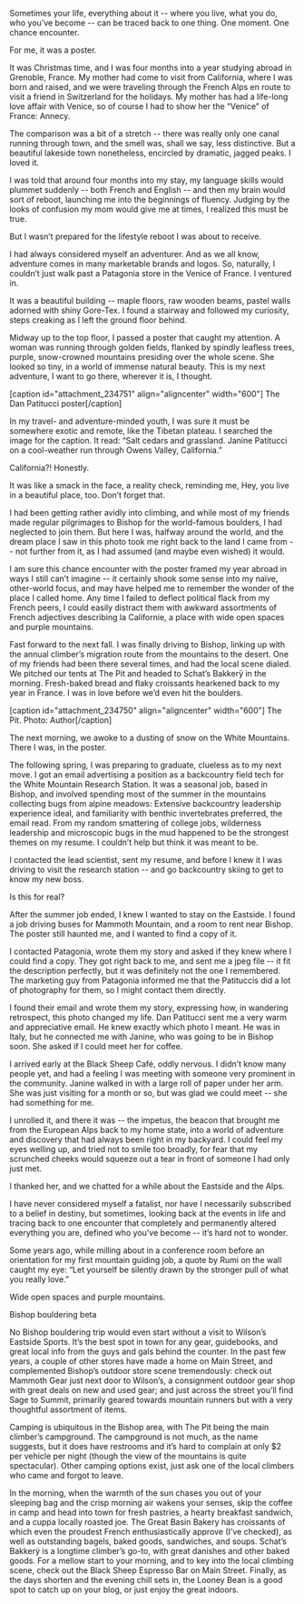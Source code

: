 

Sometimes your life, everything about it -- where you live, what you do, who you’ve become -- can be traced back to one thing. One moment. One chance encounter.

For me, it was a poster.
 
It was Christmas time, and I was four months into a year studying abroad in Grenoble, France. My mother had come to visit from California, where I was born and raised, and we were traveling through the French Alps en route to visit a friend in Switzerland for the holidays. My mother has had a life-long love affair with Venice, so of course I had to show her the “Venice” of France: Annecy.

The comparison was a bit of a stretch -- there was really only one canal running through town, and the smell was, shall we say, less distinctive. But a beautiful lakeside town nonetheless, encircled by dramatic, jagged peaks. I loved it.
 
I was told that around four months into my stay, my language skills would plummet suddenly -- both French and English -- and then my brain would sort of reboot, launching me into the beginnings of fluency. Judging by the looks of confusion my mom would give me at times, I realized this must be true. 

But I wasn’t prepared for the lifestyle reboot I was about to receive.
 
I had always considered myself an adventurer. And as we all know, adventure comes in many marketable brands and logos. So, naturally, I couldn’t just walk past a Patagonia store in the Venice of France. I ventured in.
 
It was a beautiful building -- maple floors, raw wooden beams, pastel walls adorned with shiny Gore-Tex. I found a stairway and followed my curiosity, steps creaking as I left the ground floor behind. 
 
Midway up to the top floor, I passed a poster that caught my attention. A woman was running through golden fields, flanked by spindly leafless trees, purple, snow-crowned mountains presiding over the whole scene. She looked so tiny, in a world of immense natural beauty. This is my next adventure, I want to go there, wherever it is, I thought.
 
[caption id="attachment_234751" align="aligncenter" width="600"] The Dan Patitucci poster[/caption]

In my travel- and adventure-minded youth, I was sure it must be somewhere exotic and remote, like the Tibetan plateau. I searched the image for the caption. It read: “Salt cedars and grassland. Janine Patitucci on a cool-weather run through Owens Valley, California.”
 
California?! Honestly.
 
It was like a smack in the face, a reality check, reminding me, Hey, you live in a beautiful place, too. Don’t forget that.
 
I had been getting rather avidly into climbing, and while most of my friends made regular pilgrimages to Bishop for the world-famous boulders, I had neglected to join them. But here I was, halfway around the world, and the dream place I saw in this photo took me right back to the land I came from -- not further from it, as I had assumed (and maybe even wished) it would.
 
I am sure this chance encounter with the poster framed my year abroad in ways I still can’t imagine -- it certainly shook some sense into my naïve, other-world focus, and may have helped me to remember the wonder of the place I called home. Any time I failed to deflect political flack from my French peers, I could easily distract them with awkward assortments of French adjectives describing la Californie, a place with wide open spaces and purple mountains.
 
Fast forward to the next fall. I was finally driving to Bishop, linking up with the annual climber’s migration route from the mountains to the desert. One of my friends had been there several times, and had the local scene dialed. We pitched our tents at The Pit and headed to Schat’s Bakkerÿ in the morning. Fresh-baked bread and flaky croissants hearkened back to my year in France. I was in love before we’d even hit the boulders.

[caption id="attachment_234750" align="aligncenter" width="600"] The Pit. Photo: Author[/caption]
 
The next morning, we awoke to a dusting of snow on the White Mountains. There I was, in the poster.
 
The following spring, I was preparing to graduate, clueless as to my next move. I got an email advertising a position as a backcountry field tech for the White Mountain Research Station. It was a seasonal job, based in Bishop, and involved spending most of the summer in the mountains collecting bugs from alpine meadows: Extensive backcountry leadership experience ideal, and familiarity with benthic invertebrates preferred, the email read. From my random smattering of college jobs, wilderness leadership and microscopic bugs in the mud happened to be the strongest themes on my resume. I couldn’t help but think it was meant to be.
 
I contacted the lead scientist, sent my resume, and before I knew it I was driving to visit the research station -- and go backcountry skiing to get to know my new boss.

Is this for real?
 
After the summer job ended, I knew I wanted to stay on the Eastside. I found a job driving buses for Mammoth Mountain, and a room to rent near Bishop. The poster still haunted me, and I wanted to find a copy of it.
 
I contacted Patagonia, wrote them my story and asked if they knew where I could find a copy. They got right back to me, and sent me a jpeg file -- it fit the description perfectly, but it was definitely not the one I remembered. The marketing guy from Patagonia informed me that the Patituccis did a lot of photography for them, so I might contact them directly.
 
I found their email and wrote them my story, expressing how, in wandering retrospect, this photo changed my life. Dan Patitucci sent me a very warm and appreciative email. He knew exactly which photo I meant. He was in Italy, but he connected me with Janine, who was going to be in Bishop soon. She asked if I could meet her for coffee.
 
I arrived early at the Black Sheep Café, oddly nervous. I didn’t know many people yet, and had a feeling I was meeting with someone very prominent in the community. Janine walked in with a large roll of paper under her arm. She was just visiting for a month or so, but was glad we could meet -- she had something for me.
 
I unrolled it, and there it was -- the impetus, the beacon that brought me from the European Alps back to my home state, into a world of adventure and discovery that had always been right in my backyard. I could feel my eyes welling up, and tried not to smile too broadly, for fear that my scrunched cheeks would squeeze out a tear in front of someone I had only just met.
 
I thanked her, and we chatted for a while about the Eastside and the Alps.
 
I have never considered myself a fatalist, nor have I necessarily subscribed to a belief in destiny, but sometimes, looking back at the events in life and tracing back to one encounter that completely and permanently altered everything you are, defined who you’ve become -- it’s hard not to wonder.
 
Some years ago, while milling about in a conference room before an orientation for my first mountain guiding job, a quote by Rumi on the wall caught my eye: “Let yourself be silently drawn by the stronger pull of what you really love.”
 
Wide open spaces and purple mountains. 
 
Bishop bouldering beta

No Bishop bouldering trip would even start without a visit to Wilson’s Eastside Sports. It’s the best spot in town for any gear, guidebooks, and great local info from the guys and gals behind the counter. In the past few years, a couple of other stores have made a home on Main Street, and complemented Bishop’s outdoor store scene tremendously: check out Mammoth Gear just next door to Wilson’s, a consignment outdoor gear shop with great deals on new and used gear; and just across the street you’ll find Sage to Summit, primarily geared towards mountain runners but with a very thoughtful assortment of items.
 
Camping is ubiquitous in the Bishop area, with The Pit being the main climber’s campground. The campground is not much, as the name suggests, but it does have restrooms and it’s hard to complain at only $2 per vehicle per night (though the view of the mountains is quite spectacular). Other camping options exist, just ask one of the local climbers who came and forgot to leave. 
 
In the morning, when the warmth of the sun chases you out of your sleeping bag and the crisp morning air wakens your senses, skip the coffee in camp and head into town for fresh pastries, a hearty breakfast sandwich, and a cuppa locally roasted joe. The Great Basin Bakery has croissants of which even the proudest French enthusiastically approve (I’ve checked), as well as outstanding bagels, baked goods, sandwiches, and soups. Schat’s Bakkerÿ is a longtime climber’s go-to, with great danishes and other baked goods. For a mellow start to your morning, and to key into the local climbing scene, check out the Black Sheep Espresso Bar on Main Street. Finally, as the days shorten and the evening chill sets in, the Looney Bean is a good spot to catch up on your blog, or just enjoy the great indoors.